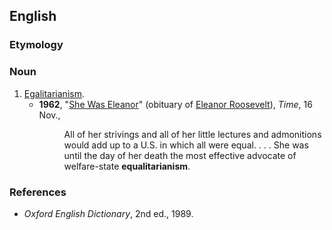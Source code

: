 ==English==

===Etymology===
{{suffix|en|equalitarian|ism}}

===Noun===
{{en-noun|-|s}}

# [[egalitarianism|Egalitarianism]].
#* '''1962''', "[http://www.time.com/time/magazine/article/0,9171,829392,00.html She Was Eleanor]" (obituary of [[w:Eleanor_Roosevelt|Eleanor Roosevelt]]), ''Time'', 16 Nov.,
#*: All of her strivings and all of her little lectures and admonitions would add up to a U.S. in which all were equal. . . . She was until the day of her death the most effective advocate of welfare-state '''equalitarianism'''.

===References===
* ''Oxford English Dictionary'', 2nd ed., 1989.